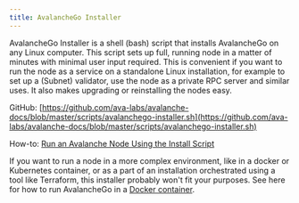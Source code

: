 ```yaml
---
title: AvalancheGo Installer
---
```

AvalancheGo Installer is a shell (bash) script that installs AvalancheGo on any Linux computer. This script sets up full, running node in a matter of minutes with minimal user input required. This is convenient if you want to run the node as a service on a standalone Linux installation, for example to set up a (Subnet) validator, use the node as a private RPC server and similar uses. It also makes upgrading or reinstalling the nodes easy.

GitHub: [https://github.com/ava-labs/avalanche-docs/blob/master/scripts/avalanchego-installer.sh](https://github.com/ava-labs/avalanche-docs/blob/master/scripts/avalanchego-installer.sh)

How-to: [Run an Avalanche Node Using the Install Script](/nodes/run-a-node/using-install-script/installing-avalanche-go)

If you want to run a node in a more complex environment, like in a docker or Kubernetes container, or as a part of an installation orchestrated using a tool like Terraform, this installer probably won't fit your purposes. See here for how to run AvalancheGo in a [Docker container](/tooling/guides/run-with-docker).
